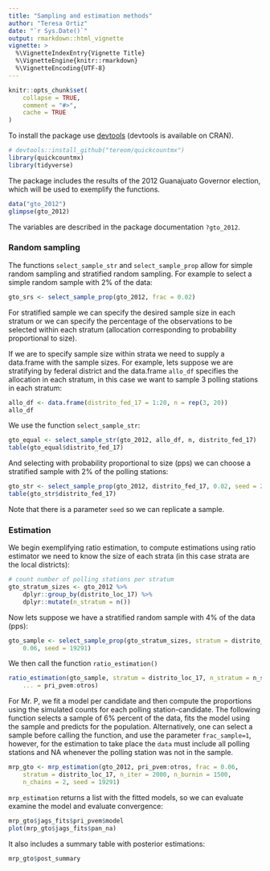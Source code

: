 ```yaml
---
title: "Sampling and estimation methods"
author: "Teresa Ortiz"
date: "`r Sys.Date()`"
output: rmarkdown::html_vignette
vignette: >
  %\VignetteIndexEntry{Vignette Title}
  %\VignetteEngine{knitr::rmarkdown}
  %\VignetteEncoding{UTF-8}
---
```


```r
knitr::opts_chunk$set(
    collapse = TRUE,
    comment = "#>", 
    cache = TRUE
)
```

To install the package use [devtools](https://github.com/r-lib/devtools) 
(devtools is available on CRAN).

```r
# devtools::install_github("tereom/quickcountmx")
library(quickcountmx)
library(tidyverse)
```

The package includes the results of the 2012 Guanajuato Governor election, which
will be used to exemplify the functions.

```r
data("gto_2012")
glimpse(gto_2012)
```

The variables are described in the package documentation `?gto_2012`.

### Random sampling

The functions `select_sample_str` and `select_sample_prop` allow for simple 
random sampling and stratified random sampling. For example to 
select a simple random sample with 2% of the data:

```r
gto_srs <- select_sample_prop(gto_2012, frac = 0.02)
```

For stratified sample we can specify the desired sample size in each stratum 
or we can specify the percentage of the observations to be selected within 
each stratum (allocation corresponding to probability proportional to size).

If we are to specify sample size within strata we need to supply a data.frame
with the sample sizes. For example, lets suppose we are stratifying by federal 
district and the data.frame `allo_df` specifies the allocation in each stratum, 
in this case we want to sample 3 polling stations in each stratum:

```r
allo_df <- data.frame(distrito_fed_17 = 1:20, n = rep(3, 20))
allo_df
```
We use the function `select_sample_str`:
```r
gto_equal <- select_sample_str(gto_2012, allo_df, n, distrito_fed_17)
table(gto_equal$distrito_fed_17)
```

And selecting with probability proportional to size (pps) we can choose a 
stratified sample with 2% of the polling stations:

```r
gto_str <- select_sample_prop(gto_2012, distrito_fed_17, 0.02, seed = 281982)
table(gto_str$distrito_fed_17)
```
Note that there is a parameter `seed` so we can replicate a sample.

### Estimation

We begin exemplifying ratio estimation, to compute estimations using ratio
estimator we need to know the size of each strata (in this case strata are the 
local districts):

```r
# count number of polling stations per stratum
gto_stratum_sizes <- gto_2012 %>%
    dplyr::group_by(distrito_loc_17) %>%
    dplyr::mutate(n_stratum = n())
```

Now lets suppose we have a stratified random sample with 4% of the data (pps):

```r
gto_sample <- select_sample_prop(gto_stratum_sizes, stratum = distrito_loc_17, 
    0.06, seed = 19291)
```

We then call the function `ratio_estimation()`

```r
ratio_estimation(gto_sample, stratum = distrito_loc_17, n_stratum = n_stratum, 
    ... = pri_pvem:otros)
```
For Mr. P, we fit a model per candidate and then compute the proportions using
the simulated counts for each polling station-candidate. The following 
function selects a sample of 6% percent of the data, fits the model using the 
sample and predicts for the population. Alternatively, one can select a sample
before calling the function, and use the parameter `frac_sample=1`, however, 
for the estimation to take place the `data` must include all polling stations 
and NA whenever the polling station was not in the sample.

```r
mrp_gto <- mrp_estimation(gto_2012, pri_pvem:otros, frac = 0.06, 
    stratum = distrito_loc_17, n_iter = 2000, n_burnin = 1500, 
    n_chains = 2, seed = 19291)
```

`mrp_estimation` returns a list with the fitted models, so we can evaluate
examine the model and evaluate convergence:

```r
mrp_gto$jags_fits$pri_pvem$model
plot(mrp_gto$jags_fits$pan_na)
```

It also includes a summary table with posterior estimations:

```r
mrp_gto$post_summary
```



